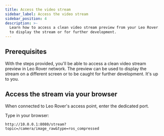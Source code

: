```yaml
---
title: Access the video stream
sidebar_label: Access the video stream
sidebar_position: 4
description: >-
  Learn how to access a clean video stream preview from your Leo Rover. Use it
  to display the stream or for further development.
---
```


## Prerequisites

<LinkButton docId="leo-rover/guides/connect-to-rover-ap" />

With the steps provided, you'll be able to access a clean video stream preview
in Leo Rover network. The preview can be used to display the stream on a
different screen or to be caught for further development. It's up to you.

## Access the stream via your browser

When connected to Leo Rover's access point, enter the dedicated port.

Type in your browser:

```
http://10.0.0.1:8080/stream?topic=/camera/image_raw&type=ros_compressed
```
